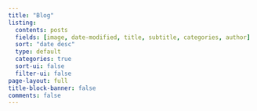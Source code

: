 ```yaml
---
title: "Blog"
listing:
  contents: posts
  fields: [image, date-modified, title, subtitle, categories, author]
  sort: "date desc"
  type: default
  categories: true
  sort-ui: false
  filter-ui: false
page-layout: full
title-block-banner: false
comments: false
---
```



